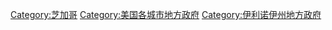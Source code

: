 [[Category:芝加哥|Category:芝加哥]]
[[Category:美国各城市地方政府|Category:美国各城市地方政府]]
[[Category:伊利诺伊州地方政府|Category:伊利诺伊州地方政府]]